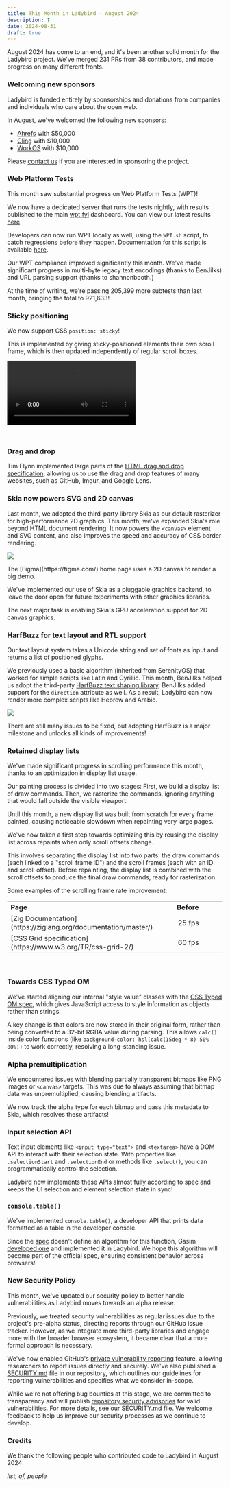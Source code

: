 ```yaml
---
title: This Month in Ladybird - August 2024
description: ?
date: 2024-08-31
draft: true
---
```


August 2024 has come to an end, and it's been another solid month for the Ladybird project. We've merged 231 PRs from 38 contributors, and made progress on many different fronts.

### Welcoming new sponsors

Ladybird is funded entirely by sponsorships and donations from companies and individuals who care about the open web.

In August, we've welcomed the following new sponsors:

- [Ahrefs](https://ahrefs.com/) with $50,000
- [Cling](http://cling.com) with $10,000
- [WorkOS](http://workos.com) with $10,000

Please [contact us](mailto:contact@ladybird.org) if you are interested in sponsoring the project.

### Web Platform Tests

This month saw substantial progress on Web Platform Tests (WPT)!

We now have a dedicated server that runs the tests nightly, with results published to the main [wpt.fyi](https//wpt.fyi) dashboard. You can view our latest results [here](https://wpt.fyi/results/?product=ladybird).

Developers can now run WPT locally as well, using the `WPT.sh` script, to catch regressions before they happen. Documentation for this script is available [here](https://github.com/LadybirdBrowser/ladybird/blob/master/Documentation/RunningTests.md#running-the-web-platform-tests).

Our WPT compliance improved significantly this month. We've made significant progress in multi-byte legacy text encodings (thanks to BenJilks) and URL parsing support (thanks to shannonbooth.)

At the time of writing, we're passing 205,399 more subtests than last month, bringing the total to 921,633!

### Sticky positioning

We now support CSS `position: sticky`!

This is implemented by giving sticky-positioned elements their own scroll frame, which is then updated independently of regular scroll boxes.

<video controls style="margin-bottom: 2em">
  <source src="/assets/img/newsletter-aug-2024-blender.webm"></source>
</video>

### Drag and drop

Tim Flynn implemented large parts of the [HTML drag and drop specification](https://html.spec.whatwg.org/multipage/dnd.html), allowing us to use the drag and drop features of many websites, such as GitHub, Imgur, and Google Lens.

### Skia now powers SVG and 2D canvas

Last month, we adopted the third-party library Skia as our default rasterizer for high-performance 2D graphics. This month, we've expanded Skia's role beyond HTML document rendering. It now powers the `<canvas>` element and SVG content, and also improves the speed and accuracy of CSS border rendering.

![](/assets/img/newsletter-aug-2024-figma.png)

<div class="newsletter-image-caption">
  The [Figma](https://figma.com/) home page uses a 2D canvas to render a big
  demo.
</div>

We've implemented our use of Skia as a pluggable graphics backend, to leave the door open for future experiments with other graphics libraries.

The next major task is enabling Skia's GPU acceleration support for 2D canvas graphics.

### HarfBuzz for text layout and RTL support

Our text layout system takes a Unicode string and set of fonts as input and returns a list of positioned glyphs.

We previously used a basic algorithm (inherited from SerenityOS) that worked for simple scripts like Latin and Cyrillic. This month, BenJilks helped us adopt the third-party [HarfBuzz text shaping library](https://github.com/harfbuzz/harfbuzz). BenJilks added support for the `direction` attribute as well. As a result, Ladybird can now render more complex scripts like Hebrew and Arabic.

![](/assets/img/newsletter-aug-2024-aljazeera.png)

There are still many issues to be fixed, but adopting HarfBuzz is a major milestone and unlocks all kinds of improvements!

### Retained display lists

We've made significant progress in scrolling performance this month, thanks to an optimization in display list usage.

Our painting process is divided into two stages: First, we build a display list of draw commands. Then, we rasterize the commands, ignoring anything that would fall outside the visible viewport.

Until this month, a new display list was built from scratch for every frame painted, causing noticeable slowdown when repainting very large pages.

We've now taken a first step towards optimizing this by reusing the display list across repaints when only scroll offsets change.

This involves separating the display list into two parts: the draw commands (each linked to a "scroll frame ID") and the scroll frames (each with an ID and scroll offset). Before repainting, the display list is combined with the scroll offsets to produce the final draw commands, ready for rasterization.

Some examples of the scrolling frame rate improvement:

<table>
  <tr>
    <th style="text-align: left;">Page</th>
    <th style="text-align: right; padding-left: 48px;">Before</th>
    <th style="text-align: right; padding-left: 48px;">After</th>
  </tr>
  <tr>
    <td>[Zig Documentation](https://ziglang.org/documentation/master/)</td>
    <td style="text-align: right; padding-left: 48px;">25 fps</td>
    <td style="text-align: right; padding-left: 48px;">120 fps</td>
  </tr>
  <tr>
    <td>[CSS Grid specification](https://www.w3.org/TR/css-grid-2/)</td>
    <td style="text-align: right; padding-left: 48px;">60 fps</td>
    <td style="text-align: right; padding-left: 48px;">150 fps</td>
  </tr>
</table>

<br />

### Towards CSS Typed OM

We've started aligning our internal "style value" classes with the [CSS Typed OM spec](https://drafts.css-houdini.org/css-typed-om-1), which gives JavaScript access to style information as objects rather than strings.

A key change is that colors are now stored in their original form, rather than being converted to a 32-bit RGBA value during parsing. This allows `calc()` inside color functions (like `background-color: hsl(calc(15deg * 8) 50% 80%))` to work correctly, resolving a long-standing issue.

### Alpha premultiplication

We encountered issues with blending partially transparent bitmaps like PNG images or `<canvas>` targets. This was due to always assuming that bitmap data was unpremultiplied, causing blending artifacts.

We now track the alpha type for each bitmap and pass this metadata to Skia, which resolves these artifacts!

### Input selection API

Text input elements like `<input type="text">` and `<textarea>` have a DOM API to interact with their selection
state. With properties like `.selectionStart` and `.selectionEnd` or methods like `.select()`, you can programmatically control the selection.

Ladybird now implements these APIs almost fully according to spec and keeps the UI selection and element selection state in sync!

### `console.table()`

We've implemented `console.table()`, a developer API that prints data formatted as a table in the developer console.

Since the [spec](https://console.spec.whatwg.org/#table) doesn't define an algorithm for this function, Gasim [developed one](https://github.com/whatwg/console/pull/237) and implemented it in Ladybird. We hope this algorithm will become part of the official spec, ensuring consistent behavior across browsers!

### New Security Policy

This month, we've updated our security policy to better handle vulnerabilities as Ladybird moves towards an alpha release.

Previously, we treated security vulnerabilities as regular issues due to the project's pre-alpha status, directing reports through our GitHub issue tracker. However, as we integrate more third-party libraries and engage more with the broader browser ecosystem, it became clear that a more formal approach is necessary.

We've now enabled GitHub's [private vulnerability reporting](https://docs.github.com/en/code-security/security-advisories/guidance-on-reporting-and-writing-information-about-vulnerabilities/privately-reporting-a-security-vulnerability) feature, allowing researchers to report issues directly and securely. We've also published a [SECURITY.md](https://github.com/LadybirdBrowser/ladybird/blob/master/SECURITY.md) file in our repository, which outlines our guidelines for reporting vulnerabilities and specifies what we consider in-scope.

While we're not offering bug bounties at this stage, we are committed to transparency and will publish [repository security advisories](https://docs.github.com/en/code-security/security-advisories/working-with-repository-security-advisories/about-repository-security-advisories) for valid vulnerabilities. For more details, see our SECURITY.md file. We welcome feedback to help us improve our security processes as we continue to develop.

### Credits

We thank the following people who contributed code to Ladybird in August 2024:

_list,
of,
people_
